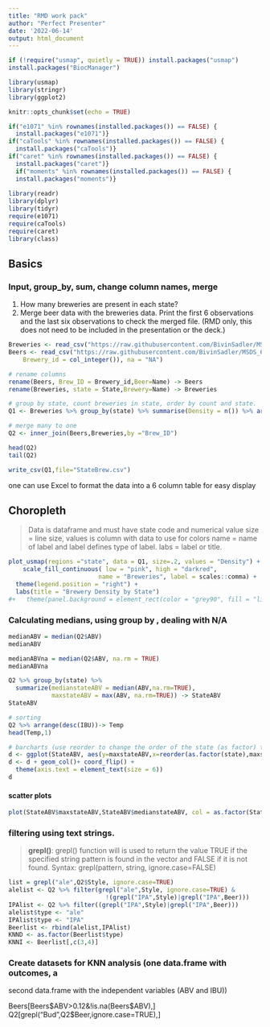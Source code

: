 ---
title: "RMD work pack"
author: "Perfect Presenter"
date: '2022-06-14'
output: html_document
---

```{r map graphics}
if (!require("usmap", quietly = TRUE)) install.packages("usmap")
install.packages("BiocManager")

library(usmap)
library(stringr)
library(ggplot2)
```

```{r setup, include=FALSE}
knitr::opts_chunk$set(echo = TRUE)

if("e1071" %in% rownames(installed.packages()) == FALSE) {
  install.packages("e1071")}
if("caTools" %in% rownames(installed.packages()) == FALSE) {
  install.packages("caTools")}
if("caret" %in% rownames(installed.packages()) == FALSE) {
  install.packages("caret")}
  if("moments" %in% rownames(installed.packages()) == FALSE) {
  install.packages("moments")}
    
library(readr)
library(dplyr)
library(tidyr)
require(e1071)
require(caTools)
require(caret)
library(class)

```

## Basics 
### Input, group_by, sum, change column names, merge

1.	How many breweries are present in each state?
2.	Merge beer data with the breweries data. Print the first 6 observations and the last six observations to check the merged file.  (RMD only, this does not need to be included in the presentation or the deck.)

```{r}
Breweries <- read_csv("https://raw.githubusercontent.com/BivinSadler/MSDS_6306_Doing-Data-Science/Master/Unit%208%20and%209%20Case%20Study%201/Breweries.csv")
Beers <- read_csv("https://raw.githubusercontent.com/BivinSadler/MSDS_6306_Doing-Data-Science/Master/Unit%208%20and%209%20Case%20Study%201/Beers.csv", col_types = cols(Beer_ID = col_integer(), 
    Brewery_id = col_integer()), na = "NA")

# rename columns
rename(Beers, Brew_ID = Brewery_id,Beer=Name) -> Beers
rename(Breweries, state = State,Brewery=Name) -> Breweries

# group by state, count breweries in state, order by count and state.
Q1 <- Breweries %>% group_by(state) %>% summarise(Density = n()) %>% arrange(desc(Density),state)

# merge many to one 
Q2 <- inner_join(Beers,Breweries,by ="Brew_ID")

head(Q2)
tail(Q2)

write_csv(Q1,file="StateBrew.csv")
```

one can use Excel to format the data into a 6 column table for easy display

## Choropleth

> Data is dataframe and must have state code and numerical value
size = line size, values is column with data to use for colors
name = name of label and label defines type of label. 
labs = label or title.

```{r}
plot_usmap(regions ="state", data = Q1, size=.2, values = "Density") + 
    scale_fill_continuous( low = "pink", high = "darkred", 
                         name = "Breweries", label = scales::comma) + 
  theme(legend.position = "right") +
  labs(title = "Brewery Density by State") 
#+   theme(panel.background = element_rect(color = "grey90", fill = "lightblue")) 
```




### Calculating medians, using group by , dealing with N/A  

```{r}
medianABV = median(Q2$ABV)
medianABV

medianABVna = median(Q2$ABV, na.rm = TRUE)
medianABVna

Q2 %>% group_by(state) %>% 
  summarize(medianstateABV = median(ABV,na.rm=TRUE),
            maxstateABV = max(ABV, na.rm=TRUE)) -> StateABV
StateABV

# sorting
Q2 %>% arrange(desc(IBU))-> Temp 
head(Temp,1)

# barcharts (use reorder to change the order of the state (as factor) to match maxstateABV)
d <- ggplot(StateABV, aes(y=maxstateABV,x=reorder(as.factor(state),maxstateABV)))
d <- d + geom_col()+ coord_flip() +
  theme(axis.text = element_text(size = 6)) 
d
```

#### scatter plots

```{r}
plot(StateABV$maxstateABV,StateABV$medianstateABV, col = as.factor(StateABV$state))
```

### filtering using text strings. 

>**grepl()**: grepl() function will is used to return the value TRUE if the specified string pattern is found in the vector and FALSE if it is not found.
Syntax: grepl(pattern, string, ignore.case=FALSE)

```{r}
list = grepl("ale",Q2$Style, ignore.case=TRUE)
alelist <- Q2 %>% filter(grepl("ale",Style, ignore.case=TRUE) & 
                           !(grepl("IPA",Style)|grepl("IPA",Beer)))
IPAlist <- Q2 %>% filter((grepl("IPA",Style)|grepl("IPA",Beer)))
alelist$type <- "ale"
IPAlist$type <- "IPA"
Beerlist <- rbind(alelist,IPAlist)
KNND <- as.factor(Beerlist$type)
KNNI <- Beerlist[,c(3,4)]
```

### Create datasets for KNN analysis (one data.frame with outcomes, a
second data.frame with the independent variables (ABV and IBU))



Beers[Beers$ABV>0.12&!is.na(Beers$ABV),]
Q2[grepl("Bud",Q2$Beer,ignore.case=TRUE),]

